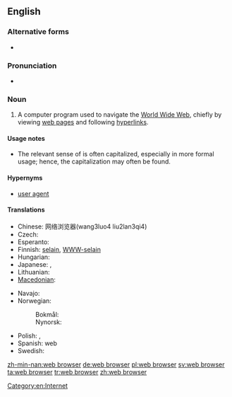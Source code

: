 {{wikipedia}}
==English==

===Alternative forms===
* {{l|en|Web browser}}

===Pronunciation===
* {{SAMPA|/web br\`aUz3`/}}

===Noun===
{{examples-right|sense=computer program|examples=[[w:Internet Explorer|Internet Explorer]]; [[w:Mozilla Firefox|Mozilla Firefox]]; [[w:Opera (web browser)|Opera]]; [[w:Safari (web browser)|Safari]]; [[w:Google Chrome|Google Chrome]]}}
{{en-noun|sg=[[web]] [[browser]]}}

# A computer program used to navigate the [[World Wide Web]], chiefly by viewing [[web page]]s and following [[hyperlink]]s.

====Usage notes====
* The relevant sense of {{term|web|lang=en}} is often capitalized, especially in more formal usage; hence, the capitalization {{term|Web browser|lang=en}} may often be found.

====Hypernyms====
* {{sense|computer program}} [[user agent]]

====Translations====
{{trans-top|A computer program used to navigate the World Wide Web}}
* Chinese: 网络浏览器(wang3luo4 liu2lan3qi4)
* Czech: {{t-|cs|webový prohlížeč|m}}
* Esperanto: {{t|eo|retumilo}}
* Finnish: [[selain]], [[WWW-selain]]
* Hungarian: {{t-|hu|webböngésző}}
* Japanese: {{t-|ja|ブラウザ|tr=brauza}}, {{t-|ja|ウェブブラウザ|tr=Webu brauza}}
* Lithuanian: {{t|lt|naršyklė|f|xs=Lithuanian}}
* [[Macedonian]]: {{t-|mk|прелистувач|m|tr=prelístuvač}}
{{trans-mid}}
* Navajo: {{tø|nv|bee haʼnitá}}
* Norwegian:
*: Bokmål: {{t|no|nettleser|m}}
*: Nynorsk: {{t|nn|nettlesar|m}}
* Polish: {{t|pl|przeglądarka|f}},  {{t|pl|przeglądarka internetowa|f}}
* Spanish: {{t+|es|navegador|m}} web
* Swedish: {{t+|sv|webbläsare}}
{{trans-bottom}}

[[Category:en:Internet]]

[[zh-min-nan:web browser]]
[[de:web browser]]
[[pl:web browser]]
[[sv:web browser]]
[[ta:web browser]]
[[tr:web browser]]
[[zh:web browser]]